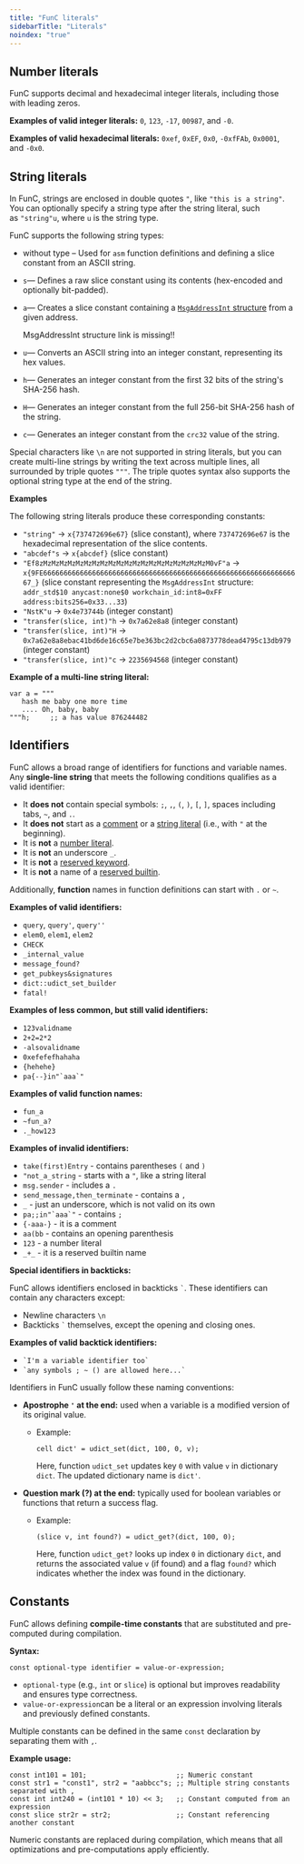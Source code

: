 ```yaml
---
title: "FunC literals"
sidebarTitle: "Literals"
noindex: "true"
---
```



## Number literals

FunC supports decimal and hexadecimal integer literals, including those with leading zeros.

**Examples of valid integer literals:** `0`, `123`, `-17`, `00987`, and `-0`.

**Examples of valid hexadecimal literals:** `0xef`, `0xEF`, `0x0`, `-0xfFAb`, `0x0001`, and `-0x0`.

## String literals

In FunC, strings are enclosed in double quotes `"`, like `"this is a string"`. 
You can optionally specify a string type after the string literal, such as `"string"u`, where `u` is the string type.

FunC supports the following string types:

- without type – Used for `asm` function definitions and defining a slice constant from an ASCII string.
- `s`— Defines a raw slice constant using its contents (hex-encoded and optionally bit-padded).
- `a`— Creates a slice constant containing a [`MsgAddressInt` structure]() from a given address.

   <Aside type="danger">
       MsgAddressInt structure link is missing!!
   </Aside>

- `u`— Converts an ASCII string into an integer constant, representing its hex values.
- `h`— Generates an integer constant from the first 32 bits of the string's SHA-256 hash.
- `H`— Generates an integer constant from the full 256-bit SHA-256 hash of the string.
- `c`— Generates an integer constant from the `crc32` value of the string.

Special characters like `\n` are not supported in string literals, but you can create multi-line strings by writing the text across multiple lines, 
all surrounded by triple quotes `"""`. The triple quotes syntax also supports the optional string type at the end of the string. 

**Examples**

The following string literals produce these corresponding constants:

- `"string"`  →  `x{737472696e67}` (slice constant), where `737472696e67` is the hexadecimal representation of the slice contents.
- `"abcdef"s` → `x{abcdef}` (slice constant)
- `"Ef8zMzMzMzMzMzMzMzMzMzMzMzMzMzMzMzMzMzMzMzMzM0vF"a` → `x{9FE6666666666666666666666666666666666666666666666666666666666666667_}` (slice constant 
representing the `MsgAddressInt` structure: `addr_std$10 anycast:none$0 workchain_id:int8=0xFF address:bits256=0x33...33`)
- `"NstK"u` → `0x4e73744b` (integer constant)
- `"transfer(slice, int)"h` → `0x7a62e8a8` (integer constant)
- `"transfer(slice, int)"H` → `0x7a62e8a8ebac41bd6de16c65e7be363bc2d2cbc6a0873778dead4795c13db979` (integer constant)
- `"transfer(slice, int)"c` → `2235694568` (integer constant)

**Example of a multi-line string literal:**

```func
var a = """
   hash me baby one more time
   .... Oh, baby, baby
"""h;     ;; a has value 876244482
```

## Identifiers

FunC allows a broad range of identifiers for functions and variable names.
Any **single-line string** that meets the following conditions qualifies as a valid identifier:

- It **does not** contain special symbols: `;`, `,`, `(`, `)`, `[`, `]`, spaces including tabs, `~`, and `.`.
- It **does not** start as a [comment](comments) or a [string literal](#string-literals) (i.e., with `"` at the beginning).
- It is **not** a [number literal](#number-literals).
- It is **not** an underscore `_`.
- It is **not** a [reserved keyword](reserved-words#reserved-keywords).
- It is **not** a name of a [reserved builtin](reserved-words#reserved-builtins).

Additionally, **function** names in function definitions can start with `.` or `~`.

**Examples of valid identifiers:**

- `query`, `query'`, `query''`
- `elem0`, `elem1`, `elem2`
- `CHECK`
- `_internal_value`
- `message_found?`
- `get_pubkeys&signatures`
- `dict::udict_set_builder`
- `fatal!`

**Examples of less common, but still valid identifiers:**

- `123validname`
- `2+2=2*2`
- `-alsovalidname`
- `0xefefefhahaha`
- `{hehehe}`
- ``pa{--}in"`aaa`"``

**Examples of valid function names:**

- `fun_a`
- `~fun_a?`
- `._how123`

**Examples of invalid identifiers:**

- `take(first)Entry` - contains parentheses `(` and `)`
- `"not_a_string` - starts with a `"`, like a string literal
- `msg.sender` - includes a `.`
- `send_message,then_terminate` - contains a `,`
- `_` - just an underscore, which is not valid on its own
- ``pa;;in"`aaa`"`` - contains `;`
- `{-aaa-}` - it is a comment
- `aa(bb` - contains an opening parenthesis
- `123` - a number literal
- `_+_` - it is a reserved builtin name

**Special identifiers in backticks:**

FunC allows identifiers enclosed in backticks `` ` ``. These identifiers can contain any characters except:

- Newline characters `\n`
- Backticks `` ` `` themselves, except the opening and closing ones.

**Examples of valid backtick identifiers:**

- `` `I'm a variable identifier too` ``
- `` `any symbols ; ~ () are allowed here...` ``

<Aside type="tip"> 
Identifiers in FunC usually follow these naming conventions:

- **Apostrophe `'` at the end:** used when a variable is a modified version of its original value.

  - Example:
      ```
      cell dict' = udict_set(dict, 100, 0, v);
      ```
      Here, function `udict_set` updates key `0` with value `v` in dictionary `dict`. The updated dictionary name is `dict'`.  

- **Question mark (?) at the end:** typically used for boolean variables or functions that return a success flag.
  - Example: 
       ```
       (slice v, int found?) = udict_get?(dict, 100, 0);
       ```
       Here, function `udict_get?` looks up index `0` in dictionary `dict`, and returns the associated value `v` (if found) and a flag 
       `found?` which indicates whether the index was found in the dictionary. 
 </Aside>

## Constants

FunC allows defining **compile-time constants** that are substituted and pre-computed during compilation.

**Syntax:**

```func
const optional-type identifier = value-or-expression;
```

- `optional-type` (e.g., `int` or `slice`) is optional but improves readability and ensures type correctness.
- `value-or-expression`can be a literal or an expression involving literals and previously defined constants.

Multiple constants can be defined in the same `const` declaration by separating them with `,`.

**Example usage:**

```func
const int101 = 101;                      ;; Numeric constant
const str1 = "const1", str2 = "aabbcc"s; ;; Multiple string constants separated with ,
const int int240 = (int101 * 10) << 3;   ;; Constant computed from an expression
const slice str2r = str2;                ;; Constant referencing another constant
```

<Aside type="tip">

Numeric constants are replaced during compilation,
which means that all optimizations and pre-computations apply efficiently.

</Aside>